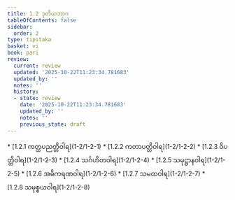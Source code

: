 ```yaml
---
title: 1.2 ဒုတိယဘာဂ
tableOfContents: false
sidebar:
  order: 2
type: tipitaka
basket: vi
book: pari
review:
  current: review
  updated: '2025-10-22T11:23:34.781683'
  updated_by: ''
  notes: ''
  history:
  - state: review
    date: '2025-10-22T11:23:34.781683'
    updated_by: ''
    notes: ''
    previous_state: draft
---
```



<ReviewStatus review={frontmatter.review} showDetails={true} />

<HypothesisAnnotation frontmatter={frontmatter} />

<DynamicBreadcrumb />



<TableOfContents book="pari" section="1.2">
* [1.2.1 ကတ္ထပညတ္တိဝါရ](1-2/1-2-1)
* [1.2.2 ကတာပတ္တိဝါရ](1-2/1-2-2)
* [1.2.3 ဝိပတ္တိဝါရ](1-2/1-2-3)
* [1.2.4 သင်္ဂဟိတဝါရ](1-2/1-2-4)
* [1.2.5 သမုဋ္ဌာနဝါရ](1-2/1-2-5)
* [1.2.6 အဓိကရဏဝါရ](1-2/1-2-6)
* [1.2.7 သမထဝါရ](1-2/1-2-7)
* [1.2.8 သမုစ္စယဝါရ](1-2/1-2-8)
</TableOfContents>